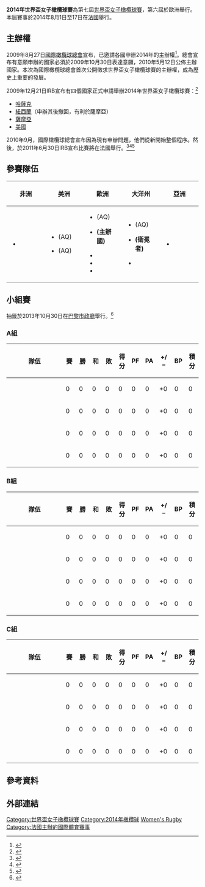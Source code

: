 {{Infobox Rugby World Cup
| logo =
| women = yes
| datefrom =2014年8月1日
| dateto =2014年8月17日
| host = France
| nations = 12
| champion_other =
| runnerup_other =
| matches =
| attendance =
| apm =
| top scorer =
| preceded by = [[2010年世界盃女子橄欖球賽|2010]]
| succeeded by = [[2017年世界盃女子橄欖球賽|2017]]
}}

'''2014年世界盃女子橄欖球賽'''為第七屆[[世界盃女子橄欖球賽|世界盃女子橄欖球賽]]，第六屆於歐洲舉行。本屆賽事於2014年8月1日至17日在[[法國|法國]]舉行。

==主辦權==
2009年8月27日[[國際橄欖球總會|國際橄欖球總會]]宣布，已邀請各國申辦2014年的主辦權<ref>{{cite web |url=http://www.irb.com/newsmedia/mediazone/pressrelease/newsid=2033145.html |title=存档副本 |accessdate=2014-06-08 |deadurl=yes |archiveurl=https://web.archive.org/web/20131202230504/http://www.irb.com/newsmedia/mediazone/pressrelease/newsid%3D2033145.html |archivedate=2013-12-02 }}</ref>。總會宣布有意願申辦的國家必須於2009年10月30日表達意願，2010年5月12日公佈主辦國家。本次為國際橄欖球總會首次公開徵求世界盃女子橄欖球賽的主辦權，成為歷史上重要的發展。

2009年12月21日IRB宣布有四個國家正式申請舉辦2014年世界盃女子橄欖球賽：<ref name=WRWCBids>{{cite web|title=Record interest for Women’s RWC 2014|work=IRB.com|date=December 2009|url=http://www.rwcwomens.com/news/newsid=2035301.html#record+interest+womens+rwc+2014|accessdate=3 January 2010|archiveurl=https://web.archive.org/web/20100117014554/http://www.rwcwomens.com/news/newsid=2035301.html#record+interest+womens+rwc+2014|archivedate=2010年1月17日|deadurl=yes}}</ref>
*[[哈薩克|哈薩克]]
*[[紐西蘭|紐西蘭]]（申辦其後撤回，有利於薩摩亞）
*[[薩摩亞|薩摩亞]]
*[[美國|美國]]

2010年9月，國際橄欖球總會宣布因為現有申辦問題，他們從新開始整個程序。然後，於2011年6月30日IRB宣布比賽將在法國舉行。<ref>{{cite web |url=http://www.rwcwomens.com/news/newsid=2044311.html |title=存档副本 |accessdate=2014-06-08 |deadurl=yes |archiveurl=https://web.archive.org/web/20110703062614/http://www.rwcwomens.com/news/newsid%3D2044311.html |archivedate=2011-07-03 }}</ref><ref>{{cite web|url=http://www.rwcwomens.com/home/news/newsid=2044307.html|title=France to Host 2014 Women's Rugby World Cup|publisher=WRWC|pages=1|accessdate=2011-06-30|deadurl=yes|archiveurl=https://web.archive.org/web/20120128160616/http://www.rwcwomens.com/home/news/newsid%3D2044307.html|archivedate=2012-01-28}}</ref><ref>{{Cite web |url=http://www.youtube.com/watch?v=d8A0-lN6F1Y&feature=player_embedded |title=IRB official video used for the announcement |accessdate=2014-06-08 |archive-date=2016-04-10 |archive-url=https://web.archive.org/web/20160410171915/https://www.youtube.com/watch?v=d8A0-lN6F1Y&feature=player_embedded |dead-url=no }}</ref>

==參賽隊伍==
{{main|2014年世界盃女子橄欖球賽資格賽}}

{| class="wikitable" 
|-
!width=20%| 非洲
!width=20%| 美洲
!width=20%| 歐洲
!width=20%| 大洋州
!width=20%| 亞洲
|-
|
*{{ruw|RSA}}
|
*{{ruw|CAN}} (AQ)
*{{ruw|USA}} (AQ)
|
*{{ruw|ENG}} (AQ)
*{{ruw|FRA}} '''(主辦國)'''
*{{ruw|IRE}}
*{{ruw|ESP}}
*{{ruw|WAL}}
|
*{{ruw|AUS}} (AQ)
*{{ruw|NZL}} '''(衛冕者)'''
*{{ruw|SAM}}
| 
*{{ruw|KAZ}}
|}

==小組賽==

抽籤於2013年10月30日在[[巴黎市政廳|巴黎市政廳]]舉行。<ref>{{cite web|url=http://www.rwcwomens.com/mediazone/mediarelease/newsid=2069259.html#world+cup+pool+draw+stream+live+from+paris|title=World Cup pool draw to stream live from Paris|publisher=RWCWomens.com|date=2013-10-23|accessdate=2013-10-30|deadurl=yes|archiveurl=https://web.archive.org/web/20131102083707/http://www.rwcwomens.com/mediazone/mediarelease/newsid%3D2069259.html#world+cup+pool+draw+stream+live+from+paris|archivedate=2013-11-02}}</ref> 

===A組===

{| class="wikitable" style="text-align:center"
|-
!width="200"|隊伍
!width="20"|賽
!width="20"|勝
!width="20"|和
!width="20"|敗
!width="20"|得分
!width="20"|PF
!width="20"|PA
!width="25"|+/−
!width="20"|BP
!width="20"|積分
|-
|align=left|{{ruw|CAN}}
| 0 || 0 || 0 || 0 || 0 || 0 || 0 || +0 || 0 || 0
|-
|align=left|{{ruw|ENG}}
| 0 || 0 || 0 || 0 || 0 || 0 || 0 || +0 || 0 || 0
|-
|align=left|{{ruw|SAM}}
| 0 || 0 || 0 || 0 || 0 || 0 || 0 || +0 || 0 || 0
|-  
|align=left|{{ruw|ESP}}
| 0 || 0 || 0 || 0 || 0 || 0 || 0 || +0 || 0 || 0
|}

===B組===

{| class="wikitable" style="text-align:center"
|-
!width="200"|隊伍
!width="20"|賽
!width="20"|勝
!width="20"|和
!width="20"|敗
!width="20"|得分
!width="20"|PF
!width="20"|PA
!width="25"|+/−
!width="20"|BP
!width="20"|積分
|-
|align=left|{{ruw|IRE}}
| 0 || 0 || 0 || 0 || 0 || 0 || 0 || +0 || 0 || 0
|-
|align=left|{{ruw|KAZ}}
| 0 || 0 || 0 || 0 || 0 || 0 || 0 || +0 || 0 || 0
|-
|align=left|{{ruw|NZ}}
| 0 || 0 || 0 || 0 || 0 || 0 || 0 || +0 || 0 || 0
|-  
|align=left|{{ruw|USA}}
| 0 || 0 || 0 || 0 || 0 || 0 || 0 || +0 || 0 || 0
|}

===C組===

{| class="wikitable" style="text-align:center"
|-
!width="200"|隊伍
!width="20"|賽
!width="20"|勝
!width="20"|和
!width="20"|敗
!width="20"|得分
!width="20"|PF
!width="20"|PA
!width="25"|+/−
!width="20"|BP
!width="20"|積分
|-
|align=left|{{ruw|AUS}}
| 0 || 0 || 0 || 0 || 0 || 0 || 0 || +0 || 0 || 0
|-
|align=left|{{ruw|FRA}}
| 0 || 0 || 0 || 0 || 0 || 0 || 0 || +0 || 0 || 0
|-
|align=left|{{ruw|RSA}}
| 0 || 0 || 0 || 0 || 0 || 0 || 0 || +0 || 0 || 0
|-  
|align=left|{{ruw|WAL}}
| 0 || 0 || 0 || 0 || 0 || 0 || 0 || +0 || 0 || 0
|}

==參考資料==
{{Reflist}}

== 外部連結 ==
{{commonscat-inline|2014 Women's Rugby World Cup}}

{{世界盃女子橄欖球賽}}
[[Category:世界盃女子橄欖球賽|Category:世界盃女子橄欖球賽]]
[[Category:2014年橄欖球|Category:2014年橄欖球]]
[[Category:2014年法国体育|Women's Rugby]]
[[Category:法國主辦的國際體育賽事|Category:法國主辦的國際體育賽事]]
